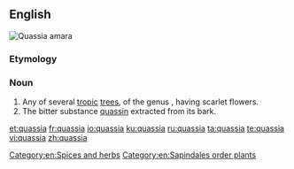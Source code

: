 {{also|Quassia}}
==English==
[[File:Quassia amara11.JPG|thumb|Quassia amara]]
{{wikipedia}}
{{wikispecies}}

===Etymology===
{{rfe|lang=en}}

===Noun===
{{en-noun}}

# Any of several [[tropic]] [[tree]]s, of the genus {{taxlink|Quassia|genus|noshow=1}}, having scarlet flowers.
# The bitter substance [[quassin]] extracted from its bark.

[[Category:en:Spices and herbs]]
[[Category:en:Sapindales order plants]]

[[et:quassia]]
[[fr:quassia]]
[[io:quassia]]
[[ku:quassia]]
[[ru:quassia]]
[[ta:quassia]]
[[te:quassia]]
[[vi:quassia]]
[[zh:quassia]]